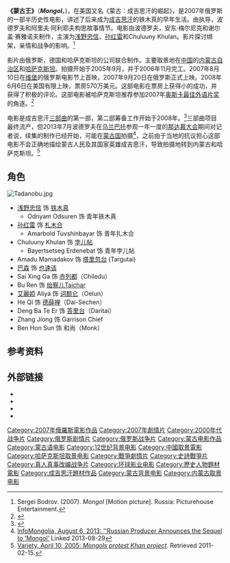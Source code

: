 {{note TA
|T= zh-hk:成吉思汗; zh-tw:鐵木真：開天闢地; zh-cn:蒙古王
|G1=Movie
|G2=Show
|1= zh-hk:成吉思汗; zh-tw:鐵木真：開天闢地; zh-cn:蒙古王}}
{{Infobox film
| name           = 蒙古王<br>Mongol
| image          = Mongol poster.jpg
| alt            = 
| caption        = 影院发行海报
| director       = {{link-en|谢尔盖·波德罗夫|Sergei Bodrov}}
| producer       = {{Plainlist|
* 谢尔盖·波德罗夫
* 安东·梅尔尼克
* 谢尔盖·赛雅诺夫}}
| writer         = {{Plainlist|
* 阿里夫·阿利耶夫
* 谢尔盖·波德罗夫}}
| starring       = {{Plainlist|
* [[浅野忠信|浅野忠信]]
* [[孙红雷|孙红雷]]
* Chuluuny Khulan
* Amadu Mamadakov}}
| music          = {{Plainlist|
* 托马斯·坎特林恩
* Altan Urag}}
| cinematography = {{Plainlist|
* 谢尔盖·特罗菲莫夫
* 罗杰·斯托福斯}}
| editing        = {{Plainlist|
* Valdís Óskarsdóttir
* 扎克·斯坦伯格}}
| studio         = {{Plainlist|
* Andreevski Flag
* Kinokompaniya CTB
* X-Filme Creative Pool}}
| distributor    = {{Plainlist|
* Picturehouse {{small|（美国）}}
* [[环球影业|环球影业]] {{small|（英国）}}}}
| released       = {{film date|2007|09|20|俄罗斯|2008|06|06|英国和美国|2008|06|19|澳大利亚}}
| runtime        = 125分钟<!--Theatrical runtime: 125:17--><ref>{{cite web | url=http://bbfc.co.uk/releases/mongol-2008-0 | title=''MONGOL'' (15) | work=[[British_Board_of_Film_Classification|British Board of Film Classification]] | date=2009-03-31 | accessdate=2015-04-21 | archive-date=2018-12-26 | archive-url=https://web.archive.org/web/20181226074638/http://bbfc.co.uk/releases/mongol-2008-0%20 | dead-url=no }}</ref>
| country        = {{Plainlist|
* 俄罗斯
* 哈萨克斯坦
* 蒙古}}
| language       = {{Plainlist|
* [[俄語|俄語]]
* [[蒙古语|蒙古语]]
* [[现代标准汉语|普通话]]}}
| budget         = 1800万美元<ref name=BoxOfficeMojo>{{cite web |url=http://boxofficemojo.com/movies/?id=mongol.htm |title=Mongol |publisher=[[Box_Office_Mojo|Box Office Mojo]] |accessdate=2011-02-21 |archive-date=2018-12-26 |archive-url=https://web.archive.org/web/20181226074637/https://www.boxofficemojo.com/movies/?id=mongol.htm%20 |dead-url=no }}</ref>
| gross          = 2650万美元<ref name=BoxOfficeMojo />
}}
'''《蒙古王》'''（'''''Mongol'''''，{{lang-ru|Монгол}})，在美国又名《蒙古：成吉思汗的崛起》，是2007年俄罗斯的一部半历史性电影，讲述了后来成为[[成吉思汗|成吉思汗]]的铁木真的早年生活。由{{link-en|谢尔盖·波德罗夫|Sergei Bodrov}}执导，波德罗夫和阿里夫·阿利耶夫构思故事情节。电影由波德罗夫，安东·梅尔尼克和谢尔盖·赛雅诺夫制作，主演为[[浅野忠信|浅野忠信]]，[[孙红雷|孙红雷]]和Chuluuny Khulan。影片探讨绑架，亲情和战争的影响。<ref name="film">Sergei Bodrov. (2007). ''Mongol'' [Motion picture]. Russia: Picturehouse Entertainment.</ref>

影片由俄罗斯，德国和哈萨克斯坦的公司联合制作。主要取景地在[[中国|中国]]的[[内蒙古自治区|内蒙古自治区]]和[[哈萨克斯坦|哈萨克斯坦]]。拍摄开始于2005年9月，并于2006年11月完工。2007年8月10日在[[维堡|维堡]]的俄罗斯电影节上首映，2007年9月20日在俄罗斯正式上映。2008年6月6日在美国有限上映，票房570万美元。这部电影在票房上获得小的成功，并获得了积极的评论。这部电影被哈萨克斯坦推荐参加2007年[[奥斯卡最佳外语片奖|奥斯卡最佳外语片奖]]的角逐。<ref>{{cite press release|title=80th Academy Awards Nominations Announced |publisher=[[Academy_of_Motion_Picture_Arts_and_Sciences|Academy of Motion Picture Arts and Sciences]] |date=2008-01-22 |url=http://www.oscars.org/press/pressreleases/2008/08.01.22.html |accessdate=2008-01-22 |deadurl=yes |archiveurl=https://web.archive.org/web/20080127144931/http://www.oscars.org/press/pressreleases/2008/08.01.22.html |archivedate=2008-01-27 }}</ref>

电影是成吉思汗[[三部曲|三部曲]]的第一部，第二部筹备工作开始于2008年。<ref>{{cite news|title=Bodrov kicks off production unit |first=Tom |last=Birchenough |url=http://www.varietyasiaonline.com/content/view/6083/53/ |newspaper=[[Variety_(magazine)|Variety Asia]] |publisher=Reed Business Information |date=2008-05-14 |accessdate=2010-01-25 |archiveurl=https://web.archive.org/web/20080515195418/http://www.varietyasiaonline.com/content/view/6083/53/ |archivedate=2008-05-15|deadurl=yes }}</ref>三部曲项目最终流产，但2013年7月波德罗夫在[[乌兰巴托|乌兰巴托]]参观一年一度的[[那达慕|那达慕大会]]期间对记者说，续集的制作已经开始，可能在[[蒙古国|蒙古国]]拍摄<ref name=InfoMongolia>[http://www.infomongolia.com/ct/ci/6420 InfoMongolia, August 6, 2013: ''Russian Producer Announces the Sequel to 'Mongol'] {{Wayback|url=http://www.infomongolia.com/ct/ci/6420 |date=20150709061616 }} Linked 2013-08-29</ref>，之前由于当地的抗议担心这部电影不会正确地描绘蒙古人民及其国家英雄成吉思汗，导致拍摄地转到内蒙古和哈萨克斯坦。<ref name=Protests>[http://www.variety.com/article/VR1117920791.html?categoryid=1019&cs=1 Variety, April 10, 2005: ''Mongols protest Khan project'']. Retrieved 2011-02-15.</ref>

==角色==
[[File:Tadanobu.jpg|thumb]]
{{div col|3}}
* [[浅野忠信|浅野忠信]] 饰 [[成吉思汗|铁木真]]
** Odnyam Odsuren 饰 青年铁木真
* [[孙红雷|孙红雷]] 饰 [[札木合|札木合]]
** Amarbold Tuvshinbayar 饰 青年扎木合
* Chuluuny Khulan 饰 [[孛儿帖|孛儿帖]]
** Bayertsetseg Erdenebat 饰 青年孛儿帖
* Amadu Mamadakov 饰 [[塔里忽台|塔里忽台]] (Targutai)
* [[巴森|巴森]] 饰 [[也速该|也速该]]
* Sai Xing Ga 饰 [[赤列都|赤列都]]（Chiledu）
* Bu Ren 饰 [[绐察儿|绐察儿]]Taichar
* [[艾麗婭|艾麗婭]] Aliya 饰 [[诃额仑|诃额仑]]（Oelun）
* He Qi 饰 [[德薛禅|德薛禅]]（Dai-Sechen）
* Deng Ba Te Er 饰 [[答里台|答里台]]（Daritai）
* Zhang Jiong 饰 Garrison Chief
* Ben Hon Sun 饰 和尚（Monk）
{{div col end}}

==参考资料==
{{reflist}}

==外部链接==
* {{IMDb title|0416044}}
* {{mojo title|mongol}}
* {{rotten-tomatoes|10006312-mongol}}
* {{metacritic film|mongol-the-rise-of-genghis-khan}}
{{國家評論協會獎最佳外語片}}
{{DEFAULTSORT:Mongol (Film)}}
[[Category:2007年俄羅斯電影作品|Category:2007年俄羅斯電影作品]]
[[Category:2007年劇情片|Category:2007年劇情片]]
[[Category:2000年代战争片|Category:2000年代战争片]]
[[Category:俄罗斯剧情片|Category:俄罗斯剧情片]]
[[Category:俄罗斯战争片|Category:俄罗斯战争片]]
[[Category:蒙古电影作品|Category:蒙古电影作品]]
[[Category:蒙古语电影|Category:蒙古语电影]]
[[Category:12世纪背景电影|Category:12世纪背景电影]]
[[Category:中國取景電影|Category:中國取景電影]]
[[Category:哈萨克斯坦取景电影|Category:哈萨克斯坦取景电影]]
[[Category:戰爭劇情片|Category:戰爭劇情片]]
[[Category:史詩戰爭片|Category:史詩戰爭片]]
[[Category:真人真事改编战争片|Category:真人真事改编战争片]]
[[Category:环球影业电影|Category:环球影业电影]]
[[Category:歷史人物題材電影|Category:歷史人物題材電影]]
[[Category:成吉思汗題材作品|Category:成吉思汗題材作品]]
[[Category:蒙古背景电影|Category:蒙古背景电影]]
[[Category:内蒙古取景电影|Category:内蒙古取景电影]]